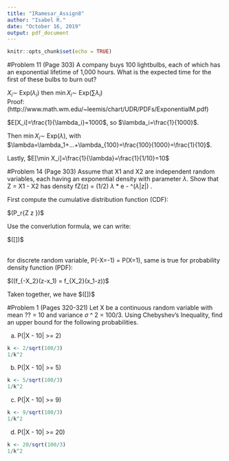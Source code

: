 ---
title: "IRamesar_Assign8"
author: "Isabel R."
date: "October 16, 2019"
output: pdf_document
---

```{r setup, include=FALSE}
knitr::opts_chunk$set(echo = TRUE)
```

#Problem 11 (Page 303)
A company buys 100 lightbulbs, each of which has an exponential lifetime of 1,000 hours. What is the expected time for the first of these bulbs to burn out?  <br/>

$X_i\sim$ Exp$(\lambda_i)$ then $\min X_i\sim$ Exp$(\sum\lambda_i)$  <br/>
Proof: (http://www.math.wm.edu/~leemis/chart/UDR/PDFs/ExponentialM.pdf)
 
$E[X_i]=\frac{1}{\lambda_i}=1000$, so $\lambda_i=\frac{1}{1000}$.   <br/> 
 
Then $\min X_i \sim$ Exp$(\lambda)$, with $\lambda=\lambda_1+...+\lambda_{100}=\frac{100}{1000}=\frac{1}{10}$.  <br/>  
 
Lastly, $E[\min X_i]=\frac{1}{\lambda}=\frac{1}{1/10}=10$  <br/>

#Problem 14 (Page 303)
Assume that X1 and X2 are independent random variables, each having an exponential density with parameter $\lambda$. Show that Z = X1 - X2 has density fZ(z) = (1/2) $\lambda$ * e - ^($\lambda$|z|) .

First compute the cumulative distribution function (CDF):

$\(P_r\left\{Z \leq z \right\}\)\$

Use the converlution formula, we can write:   <br/>

$\([\begin{equation} \int\limits_{-\infty}^\infty f_{X_1}(x_1)f_{X_2}(x_2)\; \mathrm{d}x = \int\limits_{-\infty}^\infty f_{X_1}(x_1)f_{-X_2}(z-x_1)\; \mathrm{d}x \end{equation}\])\$  

<br/> for discrete random variable, P(-X=-1) = P(X=1), same is true for probability density function (PDF):

$(\(f_{-X_2}(z-x_1) = f_{X_2}(x_1-z)\)\$

Taken together, we have
$\([\begin{equation} f_Z(z) = (1/2)\lambda e^{-\lambda|z|} \end{equation}\])\$

#Problem 1 (Pages 320-321)
Let X be a continuous random variable with mean ?? = 10 and variance $\sigma$ ^ 2 = 100/3. Using Chebyshev's Inequality, find an upper bound for the following probabilities.

(a) P(|X - 10| >= 2)
```{r}
k <- 2/sqrt(100/3)
1/k^2
```

(b) P(|X - 10| >= 5)
```{r}
k <- 5/sqrt(100/3)
1/k^2
```

(c) P(|X - 10| >= 9)
```{r}
k <- 9/sqrt(100/3)
1/k^2
```

(d) P(|X - 10| >= 20)
```{r}
k <- 20/sqrt(100/3)
1/k^2
```

